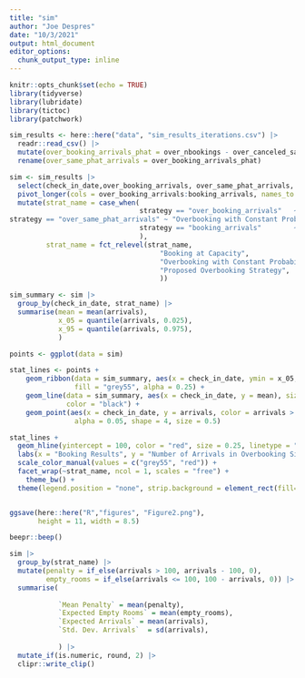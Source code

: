 ```yaml
---
title: "sim"
author: "Joe Despres"
date: "10/3/2021"
output: html_document
editor_options: 
  chunk_output_type: inline
---
```


```r
knitr::opts_chunk$set(echo = TRUE)
library(tidyverse)
library(lubridate)
library(tictoc)
library(patchwork)
```


```r
sim_results <- here::here("data", "sim_results_iterations.csv") |> 
  readr::read_csv() |>
  mutate(over_booking_arrivals_phat = over_nbookings - over_canceled_same_p) |>
  rename(over_same_phat_arrivals = over_booking_arrivals_phat)
```


```r
sim <- sim_results |>
  select(check_in_date,over_booking_arrivals, over_same_phat_arrivals, booking_arrivals) |>
  pivot_longer(cols = over_booking_arrivals:booking_arrivals, names_to = "strategy", values_to = "arrivals") |>
  mutate(strat_name = case_when(
                                strategy == "over_booking_arrivals"   ~ "Proposed Overbooking Strategy",
strategy == "over_same_phat_arrivals" ~ "Overbooking with Constant Probability of Arrival P = 0.64",
                                strategy == "booking_arrivals"        ~ "Booking at Capacity",
                                ),
         strat_name = fct_relevel(strat_name,
                                     "Booking at Capacity",
                                     "Overbooking with Constant Probability of Arrival P = 0.64",
                                     "Proposed Overbooking Strategy",
                                     ))
```

```r
sim_summary <- sim |>
  group_by(check_in_date, strat_name) |>
  summarise(mean = mean(arrivals),
            x_05 = quantile(arrivals, 0.025),
            x_95 = quantile(arrivals, 0.975),
            )
```


```r
points <- ggplot(data = sim) 
```

```r
stat_lines <- points + 
    geom_ribbon(data = sim_summary, aes(x = check_in_date, ymin = x_05, ymax = x_95), 
                fill = "grey55", alpha = 0.25) + 
    geom_line(data = sim_summary, aes(x = check_in_date, y = mean), size = 0.5,
              color = "black") +
    geom_point(aes(x = check_in_date, y = arrivals, color = arrivals > 100), 
                alpha = 0.05, shape = 4, size = 0.5) 
```

```r
stat_lines +
  geom_hline(yintercept = 100, color = "red", size = 0.25, linetype = "dashed") + 
  labs(x = "Booking Results", y = "Number of Arrivals in Overbooking Simulation") + 
  scale_color_manual(values = c("grey55", "red")) + 
  facet_wrap(~strat_name, ncol = 1, scales = "free") + 
    theme_bw() +
  theme(legend.position = "none", strip.background = element_rect(fill="white")) 


ggsave(here::here("R","figures", "Figure2.png"),
       height = 11, width = 8.5)

beepr::beep()
```

```r
sim |>
  group_by(strat_name) |>
  mutate(penalty = if_else(arrivals > 100, arrivals - 100, 0),
         empty_rooms = if_else(arrivals <= 100, 100 - arrivals, 0)) |>
  summarise(
            
            `Mean Penalty` = mean(penalty),
            `Expected Empty Rooms` = mean(empty_rooms),
            `Expected Arrivals` = mean(arrivals), 
            `Std. Dev. Arrivals`  = sd(arrivals),
            
            ) |>
  mutate_if(is.numeric, round, 2) |>
  clipr::write_clip()
```



